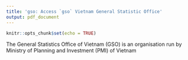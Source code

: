 ```yaml
---
title: 'gso: Access `gso` Vietnam General Statistic Office'
output: pdf_document
---
```


```r
knitr::opts_chunk$set(echo = TRUE)
```

The General Statistics Office of Vietnam (GSO) is an organisation run by Ministry of Planning and Investment (PMI) of Vietnam 
